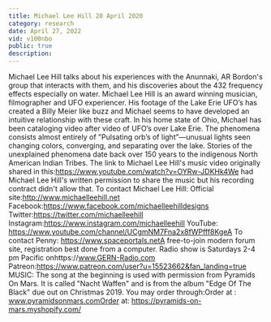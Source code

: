 ```yaml
---
title: Michael Lee Hill 20 April 2020
category: research
date: April 27, 2022
vid: v100nbo
public: true
description:
---
```

Michael Lee Hill talks about his experiences with the Anunnaki, AR Bordon's group that interacts with them, and his discoveries about the 432 frequency effects especially on water.
Michael Lee Hill is an award winning musician, filmographer and UFO experiencer. His footage of the Lake Erie UFO’s has created a Billy Meier like buzz and Michael seems to have developed an intuitive relationship with these craft. In his home state of Ohio, Michael has been cataloging video after video of UFO’s over Lake Erie. The phenomena consists almost entirely of "Pulsating orb’s of light”—unusual lights seen changing colors, converging, and separating over the lake. Stories of the unexplained phenomena date back over 150 years to the indigenous North American Indian Tribes.
The link to Michael Lee Hill's music video originally shared in this:https://www.youtube.com/watch?v=OYRw-JDKHk4We had Michael Lee Hill's written permission to share the music but his recording contract didn't allow that.
To contact Michael Lee Hill:
Official site:http://www.michaelleehill.net
Facebook:https://www.facebook.com/michaelleehilldesigns
Twitter:https://twitter.com/michaelleehill
Instagram:https://www.instagram.com/michaelleehill
YouTube: https://www.youtube.com/channel/UCgmNM7Fna2x8fWPfff8KgeA
To contact Penny:
https://www.spaceportals.netA free-to-join modern forum site, registration best done from a computer.
Radio show is Saturdays 2-4 pm Pacific onhttps://www.GERN-Radio.com
Patreon:https://www.patreon.com/user?u=15523662&fan_landing=true
MUSIC:
The song at the beginning is used with permission from Pyramids On Mars.
It is called "Nacht Waffen" and is from the album "Edge Of The Black" due out on Christmas 2019.
You may order through:Order at : www.pyramidsonmars.comOrder at: https://pyramids-on-mars.myshopify.com/

